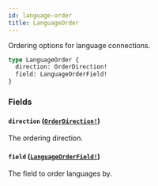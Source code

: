 ```yaml
---
id: language-order
title: LanguageOrder
---
```


Ordering options for language connections.

```graphql
type LanguageOrder {
  direction: OrderDirection!
  field: LanguageOrderField!
}
```

### Fields

#### `direction` ([`OrderDirection!`](/docs/api/enums/order-direction))

The ordering direction.

#### `field` ([`LanguageOrderField!`](/docs/api/enums/language-order-field))

The field to order languages by.

